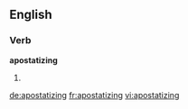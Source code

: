 ==English==

===Verb===
'''apostatizing'''

# {{present participle of|[[apostatize]]}}

[[de:apostatizing]]
[[fr:apostatizing]]
[[vi:apostatizing]]